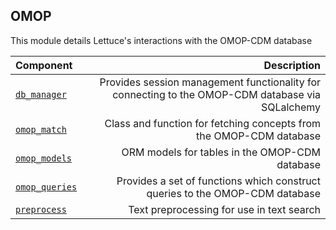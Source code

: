 ## OMOP

This module details Lettuce's interactions with the OMOP-CDM database

| Component | Description |
|:----------|------------:|
|[`db_manager`](/api_reference/omop/db_manager)| Provides session management functionality for connecting to the OMOP-CDM database via SQLalchemy |
|[`omop_match`](/api_reference/omop/omop_match)| Class and function for fetching concepts from the OMOP-CDM database |
|[`omop_models`](/api_reference/omop/omop_models)| ORM models for tables in the OMOP-CDM database |
|[`omop_queries`](/api_reference/omop/omop_queries)| Provides a set of functions which construct queries to the OMOP-CDM database |
|[`preprocess`](/api_reference/omop/preprocess)| Text preprocessing for use in text search |
